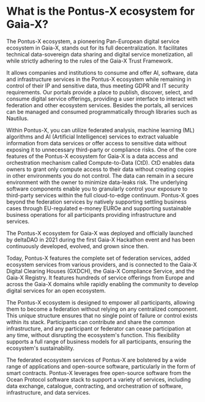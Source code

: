 # What is the Pontus-X ecosystem for Gaia-X?

The Pontus-X ecosystem, a pioneering Pan-European digital service ecosystem in Gaia-X, stands out for its full decentralization. It facilitates technical data-sovereign data sharing and digital service monetization, all while strictly adhering to the rules of the Gaia-X Trust Framework.

It allows companies and institutions to consume and offer AI, software, data and infrastructure services in the Pontus-X ecosystem while remaining in control of their IP and sensitive data, thus meeting GDPR and IT security requirements. Our portals provide a place to publish, discover, select, and consume digital service offerings, providing a user interface to interact with federation and other ecosystem services. Besides the portals, all services can be managed and consumed programmatically through libraries such as Nautilus.

Within Pontus-X, you can utilize federated analysis, machine learning (ML) algorithms and AI (Artificial Intelligence) services to extract valuable information from data services or offer access to sensitive data without exposing it to unnecessary third-party or compliance risks. One of the core features of the Pontus-X ecosystem for Gaia-X is a data access and orchestration mechanism called Compute-to-Data (CtD). CtD enables data owners to grant only compute access to their data without creating copies in other environments you do not control. The data can remain in a secure environment with the owner to minimize data-leaks risk. The underlying software components enable you to granularly control your exposure to third-party services within the full cloud-to-edge continuum. Pontus-X goes beyond the federation services by natively supporting settling business cases through EU-regulated e-money EUROe and supporting sustainable business operations for all participants providing infrastructure and services.

The Pontus-X ecosystem for Gaia-X was deployed and officially launched by deltaDAO in 2021 during the first Gaia-X Hackathon event and has been continuously developed, evolved, and grown since then.

Today, Pontus-X features the complete set of federation services, added ecosystem services from various providers, and is connected to the Gaia-X Digital Clearing Houses (GXDCH), the Gaia-X Compliance Service, and the Gaia-X Registry. It features hundreds of service offerings from Europe and across the Gaia-X domains while rapidly enabling the community to develop digital services for an open ecosystem.

The Pontus-X ecosystem is designed to empower all participants, allowing them to become a federation without relying on any centralized component. This unique structure ensures that no single point of failure or control exists within its stack. Participants can contribute and share the common infrastructure, and any participant or federator can cease participation at any time, without disrupting the ecosystem's function. This flexibility supports a full range of business models for all participants, ensuring the ecosystem's sustainability.

The federated ecosystem services of Pontus-X are bolstered by a wide range of applications and open-source software, particularly in the form of smart contracts. Pontus-X leverages free open-source software from the Ocean Protocol software stack to support a variety of services, including data exchange, catalogue, contracting, and orchestration of software, infrastructure, and data services.
